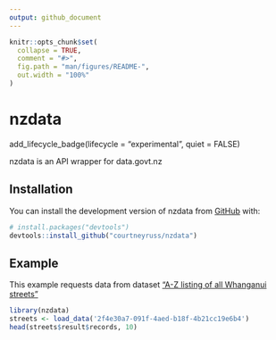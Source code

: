 ```yaml
---
output: github_document
---
```


<!-- README.md is generated from README.Rmd. Please edit that file -->

```r
knitr::opts_chunk$set(
  collapse = TRUE,
  comment = "#>",
  fig.path = "man/figures/README-",
  out.width = "100%"
)
```

# nzdata

<!-- badges: start -->
add_lifecycle_badge(lifecycle = "experimental", quiet = FALSE)
<!-- badges: end -->

nzdata is an API wrapper for data.govt.nz

## Installation

You can install the development version of nzdata from [GitHub](https://github.com/) with:

``` r
# install.packages("devtools")
devtools::install_github("courtneyruss/nzdata")
```

## Example

This example requests data from dataset ["A-Z listing of all Whanganui streets"](https://catalogue.data.govt.nz/dataset/whanganui-streets-a-z/resource/2f4e30a7-091f-4aed-b18f-4b21cc19e6b4)

```r
library(nzdata)
streets <- load_data('2f4e30a7-091f-4aed-b18f-4b21cc19e6b4')
head(streets$result$records, 10)

```
